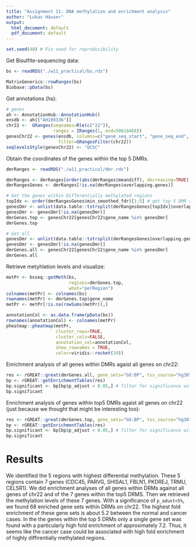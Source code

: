 ```yaml
---
title: "Assignment 11: DNA methylation and enrichment analysis"
author: "Lukas Häuser"
output:
  html_document: default
  pdf_document: default
---
```


```r
set.seed(40) # Fix seed for reproducibility
```

Get Bisulfite-sequencing data:
```r
bs <- readRDS("./w11_practical/bs.rds")

MatrixGenerics::rowRanges(bs)
Biobase::pData(bs)
```
Get annotations (hs):
```r
# genes
ah <- AnnotationHub::AnnotationHub()
ensdb <- ah[["AH109336"]]
chr22 <-  GRanges(seqnames=Rle(c("22")), 
                  ranges = IRanges(1, end=50818468))
genesChr22 <- genes(ensdb, columns=c("gene_seq_start", "gene_seq_end", "gene_name"),
                    filter=GRangesFilter(chr22))
seqlevelsStyle(genesChr22) <- "UCSC"
```

Obtain the coordinates of the genes within the top 5 DMRs.  
```r
dmrRanges <- readRDS("./w11_practical/dmr.rds")

dmrRanges <- dmrRanges[order(abs(dmrRanges$meandiff), decreasing=TRUE)]
dmrRangesGenes <- dmrRanges[!is.na(dmrRanges$overlapping.genes)]

# Get the genes within Differentially methylated regions
topIdx <- order(dmrRangesGenes$min_smoothed_fdr)[1:5] # get top 5 DMR regions
genesDmr <- unlist(data.table::tstrsplit(dmrRangesGenes[topIdx]$overlapping.genes, split=", "))
genesDmr <- genesDmr[!is.na(genesDmr)]
dmrGenes.top <- genesChr22[genesChr22$gene_name %in% genesDmr]
dmrGenes.top

# Get all
genesDmr <- unlist(data.table::tstrsplit(dmrRangesGenes$overlapping.genes, split=", "))
genesDmr <- genesDmr[!is.na(genesDmr)]
dmrGenes.all <- genesChr22[genesChr22$gene_name %in% genesDmr]
dmrGenes.all
```
Retrieve metyhlation levels and visualize:
```r
metPr <- bsseq::getMeth(bs, 
                        regions=dmrGenes.top, 
                        what="perRegion")
colnames(metPr) <- colnames(bs)
rownames(metPr) <- dmrGenes.top$gene_name
metPr <- metPr[!is.na(rowSums(metPr)),]

annotationCol <- as.data.frame(pData(bs))
rownames(annotationCol) <- colnames(metPr)
pheatmap::pheatmap(metPr, 
                   cluster_rows=TRUE,
                   cluster_cols=FALSE,
                   annotation_col=annotationCol,
                   show_rownames = TRUE,
                   color=viridis::rocket(10))
```
Enrichment analysis of all genes within DMRs agaist all genes on chr22:
```r
res <- rGREAT::great(dmrGenes.all, gene_sets="GO:BP", tss_source="hg38", background=genesChr22, cores=6)
bp <- rGREAT::getEnrichmentTables(res)
bp.significant <- bp[bp$p_adjust < 0.05,] # filter for significance with p<5%
bp.significant
```

Enrichment analysis of genes within top5 DMRs agaist all genes on chr22 (just because we thought that might be interesting too):
```r
res <- rGREAT::great(dmrGenes.top, gene_sets="GO:BP", tss_source="hg38", background=genesChr22, cores=6)
bp <- rGREAT::getEnrichmentTables(res)
bp.significant <- bp[bp$p_adjust < 0.05,] # filter for significance with p<5%
bp.significant
```

# Results

We identified the 5 regions with highest differential methylation. These 5 regions contain 7 genes (CDC45, PARVG, SHISAL1, FBLN1, PKDREJ, TRMU, CELSR1). We did enrichment analyses of all genes within DRMs against all genes of chr22 and of the 7 genes within the top5 DRMS. Then we retrieved the methylation levels of these 7 genes. With a significance of `p_adust<5%`, we found 68 enriched gene sets within DRMs on chr22. The highest fold enrichment of these gene sets is about 5.2 between the normal and cancer cases. In the the genes within the top 5 DRMs only a single gene set was found with a particularly high fold enrichment of approximately 7.2. Thus, it seems like the cancer case could be associated with high fold enrichment of highly diffirentially methylated regions.